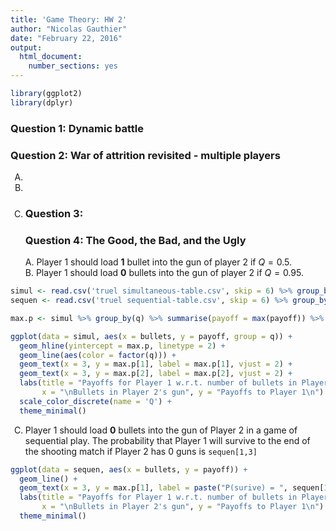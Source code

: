 ```yaml
---
title: 'Game Theory: HW 2'
author: "Nicolas Gauthier"
date: "February 22, 2016"
output: 
  html_document: 
    number_sections: yes
---
```


```r
library(ggplot2)
library(dplyr)
```

### Question 1: Dynamic battle
### Question 2: War of attrition revisited - multiple players
A.  
B.  
C.  
### Question 3:
### Question 4: The Good, the Bad, and the Ugly
A. Player 1 should load **1** bullet into the gun of player 2 if $Q = 0.5$.  
B. Player 1 should load **0** bullets into the gun of player 2 if $Q = 0.95$.  
```r
simul <- read.csv('truel simultaneous-table.csv', skip = 6) %>% group_by(bullets, q) %>% summarise(payoff = mean(payoff))
sequen <- read.csv('truel sequential-table.csv', skip = 6) %>% group_by(bullets) %>% summarise(payoff = mean(payoff), prob = sum(as.numeric(player.0....nobody)-1)/10000)

max.p <- simul %>% group_by(q) %>% summarise(payoff = max(payoff)) %>% select(payoff) %>% unlist

ggplot(data = simul, aes(x = bullets, y = payoff, group = q)) +
  geom_hline(yintercept = max.p, linetype = 2) +
  geom_line(aes(color = factor(q))) +
  geom_text(x = 3, y = max.p[1], label = max.p[1], vjust = 2) + 
  geom_text(x = 3, y = max.p[2], label = max.p[2], vjust = 2) + 
  labs(title = "Payoffs for Player 1 w.r.t. number of bullets in Player 2's gun\n", 
       x = "\nBullets in Player 2's gun", y = "Payoffs to Player 1\n") +
  scale_color_discrete(name = 'Q') +
  theme_minimal()
```  
C.  Player 1 should load **0** bullets into the gun of Player 2 in a game of sequential play. The probability that Player 1 will survive to the end of the shooting match if Player 2 has 0 guns is ```sequen[1,3]```
```r
ggplot(data = sequen, aes(x = bullets, y = payoff)) +
  geom_line() +
  geom_text(x = 3, y = max.p[1], label = paste("P(surive) = ", sequen[1,3]), vjust = 2) +
  labs(title = "Payoffs for Player 1 w.r.t. number of bullets in Player 2's gun\n", 
       x = "\nBullets in Player 2's gun", y = "Payoffs to Player 1\n") +
  theme_minimal()
```

